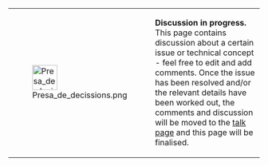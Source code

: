 {| class="messagebox" style="width: auto;"
|-
| [[Image:Presa de decissions.png|50px]]
| '''Discussion in progress.'''
This page contains discussion about a certain issue or technical concept - feel free to edit and add comments. Once the issue has been resolved and/or the relevant details have been worked out, the comments and discussion will be moved to the [[Talk:{{PAGENAME}}|talk page]] and this page will be finalised.
|}<includeonly>{{{category|[[Category:Discussion articles]]}}}</includeonly><noinclude>